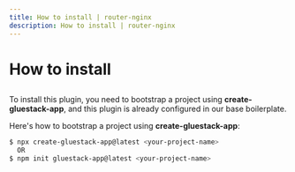 ```yaml
---
title: How to install | router-nginx
description: How to install | router-nginx
---
```



<Meta title="Router Nginx Plugin Docs/How to install" />

# How to install

##

To install this plugin, you need to bootstrap a project using **create-gluestack-app**, and this
plugin is already configured in our base boilerplate.

Here's how to bootstrap a project using **create-gluestack-app**:
```sh
$ npx create-gluestack-app@latest <your-project-name>
  OR
$ npm init gluestack-app@latest <your-project-name>
```
